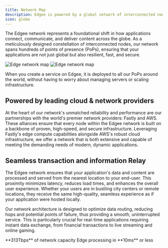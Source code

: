 ```yaml
---
title: Network Map
description: Edgee is powered by a global network of interconnected nodes that communicate with each other to relay transactions and information.
icon: globe
---
```



<EdgeeSdk />

The Edgee network represents a foundational shift in how applications connect, communicate, and deliver content across the globe.
As a meticulously designed constellation of interconnected nodes, our network spans hundreds of points of presence (PoPs),
ensuring that your applications are not just global but also resilient, fast, and secure.

<img
  className="block dark:hidden"
  src="/images/map-light.png"
  alt="Edge network map"
/>
<img
  className="hidden dark:block"
  src="/images/map-dark.png"
  alt="Edge network map"
/>


When you create a service on Edgee, it is deployed to all our PoPs around the world,
without having to worry about managing servers or scaling infrastructure. 


## Powered by leading cloud &amp; network providers

At the heart of our network's unmatched reliability and performance are our partnerships with the world's premier network providers: Fastly and AWS. 
These alliances ensure that every node within the Edgee network is built on a backbone of proven, high-speed, 
and secure infrastructure.
Leveraging Fastly's edge compute capabilities alongside AWS's robust cloud infrastructure, 
we offer a network that is both extensive and capable of meeting the demanding needs of modern, dynamic applications.

## Seamless transaction and information Relay

The Edgee network ensures that your application's data and content are processed and served from the nearest location to your end-user. 
This proximity minimizes latency, reduces load times, and enhances the overall user experience. 
Whether your users are in bustling city centers or remote locations, they receive the same high-quality, seamless experience as if your application were hosted locally.

Our network architecture is designed to optimize data routing, reducing hops and potential points of failure, thus providing a smooth, 
uninterrupted service. This is particularly crucial for real-time applications requiring instant data exchange, 
from financial transactions to live streaming and online gaming.

<CardGroup cols={2}>
  <Card icon="tower-broadcast" iconType="duotone" color="#8924A6">
    **313Tbps** of network capacity
  </Card>

  <Card icon="microchip" iconType="duotone" color="#8924A6">
    Edge processing in **10ms** or less
  </Card>
</CardGroup>
